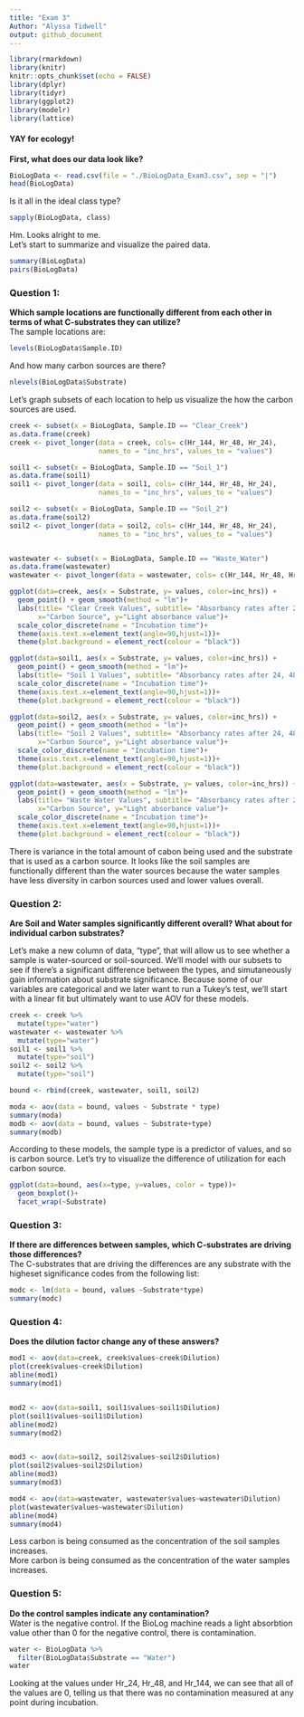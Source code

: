 ```yaml
---
title: "Exam 3"
Author: "Alyssa Tidwell"
output: github_document
---
```


```r
library(rmarkdown)
library(knitr)
knitr::opts_chunk$set(echo = FALSE)
library(dplyr)
library(tidyr)
library(ggplot2)
library(modelr)
library(lattice)
```
#### YAY for ecology!  
  **First, what does our data look like?**   
```r
BioLogData <- read.csv(file = "./BioLogData_Exam3.csv", sep = "|")
head(BioLogData) 


```

Is it all in the ideal class type?
```r
sapply(BioLogData, class)

```
Hm. Looks alright to me.  
Let's start to summarize and visualize the paired data.

```r
summary(BioLogData)
pairs(BioLogData)
```  

### Question 1:  
**Which sample locations are functionally different from each other in terms of what C-substrates they can utilize?**    
The sample locations are:
```r
levels(BioLogData$Sample.ID)
```
And how many carbon sources are there?
```r
nlevels(BioLogData$Substrate)
```
Let's graph subsets of each location to help us visualize the how the carbon sources are used.   

```r
creek <- subset(x = BioLogData, Sample.ID == "Clear_Creek")
as.data.frame(creek)
creek <- pivot_longer(data = creek, cols= c(Hr_144, Hr_48, Hr_24), 
                      names_to = "inc_hrs", values_to = "values") 

soil1 <- subset(x = BioLogData, Sample.ID == "Soil_1")
as.data.frame(soil1)
soil1 <- pivot_longer(data = soil1, cols= c(Hr_144, Hr_48, Hr_24), 
                      names_to = "inc_hrs", values_to = "values") 

soil2 <- subset(x = BioLogData, Sample.ID == "Soil_2")
as.data.frame(soil2)
soil2 <- pivot_longer(data = soil2, cols= c(Hr_144, Hr_48, Hr_24), 
                      names_to = "inc_hrs", values_to = "values") 


wastewater <- subset(x = BioLogData, Sample.ID == "Waste_Water")
as.data.frame(wastewater)
wastewater <- pivot_longer(data = wastewater, cols= c(Hr_144, Hr_48, Hr_24),names_to = "inc_hrs", values_to = "values") 


```
```r

ggplot(data=creek, aes(x = Substrate, y= values, color=inc_hrs)) +
  geom_point() + geom_smooth(method = "lm")+
  labs(title= "Clear Creek Values", subtitle= "Absorbancy rates after 24, 48, and 144 hours of incubation",
       x="Carbon Source", y="Light absorbance value")+
  scale_color_discrete(name = "Incubation time")+   
  theme(axis.text.x=element_text(angle=90,hjust=1))+
  theme(plot.background = element_rect(colour = "black"))

ggplot(data=soil1, aes(x = Substrate, y= values, color=inc_hrs)) +
  geom_point() + geom_smooth(method = "lm")+
  labs(title= "Soil 1 Values", subtitle= "Absorbancy rates after 24, 48, and 144 hours of incubation" , x="Carbon Source", y="Light absorbance value")+
  scale_color_discrete(name = "Incubation time")+  
  theme(axis.text.x=element_text(angle=90,hjust=1))+
  theme(plot.background = element_rect(colour = "black"))

ggplot(data=soil2, aes(x = Substrate, y= values, color=inc_hrs)) +
  geom_point() + geom_smooth(method = "lm")+
  labs(title= "Soil 2 Values", subtitle= "Absorbancy rates after 24, 48, and 144 hours of incubation",
       x="Carbon Source", y="Light absorbance value")+
  scale_color_discrete(name = "Incubation time")+
  theme(axis.text.x=element_text(angle=90,hjust=1))+
  theme(plot.background = element_rect(colour = "black"))

ggplot(data=wastewater, aes(x = Substrate, y= values, color=inc_hrs)) +
  geom_point() + geom_smooth(method = "lm")+
  labs(title= "Waste Water Values", subtitle= "Absorbancy rates after 24, 48, and 144 hours of incubation",
       x="Carbon Source", y="Light absorbance value")+
  scale_color_discrete(name = "Incubation time")+  
  theme(axis.text.x=element_text(angle=90,hjust=1))+
  theme(plot.background = element_rect(colour = "black"))

```  
  
There is variance in the total amount of cabon being used and the substrate that is used as a carbon source. It looks like the soil samples are functionally different than the water sources because the water samples have less diversity in carbon sources used and lower values overall.  
      
### Question 2:  
**Are Soil and Water samples significantly different overall? What about for individual carbon substrates?**     

Let's make a new column of data, "type", that will allow us to see whether a sample is water-sourced or soil-sourced. We'll model with our subsets to see if there's a significant difference between the types, and simutaneously gain information about substrate significance. Because some of our variables are categorical and we later want to run a Tukey's test, we'll start with a linear fit but ultimately want to use AOV for these models. 


```r

creek <- creek %>% 
  mutate(type="water")
wastewater <- wastewater %>% 
  mutate(type="water")
soil1 <- soil1 %>%
  mutate(type="soil")
soil2 <- soil2 %>%
  mutate(type="soil")

bound <- rbind(creek, wastewater, soil1, soil2)

```
```r
moda <- aov(data = bound, values ~ Substrate * type)
summary(moda)
modb <- aov(data = bound, values ~ Substrate+type)
summary(modb)

```
  According to these models, the sample type is a predictor of values, and so is carbon source.  Let's try to visualize the difference of utilization for each carbon source.
```r

ggplot(data=bound, aes(x=type, y=values, color = type))+
  geom_boxplot()+
  facet_wrap(~Substrate)

```

  
### Question 3:  
**If there are differences between samples, which C-substrates are driving those differences?**  
The C-substrates that are driving the differences are any substrate with the higheset significance codes from the following list:
```r
modc <- lm(data = bound, values ~Substrate*type)
summary(modc)

```

### Question 4:  
**Does the dilution factor change any of these answers?**    
```r

mod1 <- aov(data=creek, creek$values~creek$Dilution)
plot(creek$values~creek$Dilution)
abline(mod1)
summary(mod1)


mod2 <- aov(data=soil1, soil1$values~soil1$Dilution)
plot(soil1$values~soil1$Dilution)
abline(mod2)
summary(mod2)


mod3 <- aov(data=soil2, soil2$values~soil2$Dilution)
plot(soil2$values~soil2$Dilution)
abline(mod3)
summary(mod3)

mod4 <- aov(data=wastewater, wastewater$values~wastewater$Dilution)
plot(wastewater$values~wastewater$Dilution)
abline(mod4)
summary(mod4)


```
  
Less carbon is being consumed as the concentration of the soil samples increases.  
More carbon is being consumed as the concentration of the water samples increases.
  
### Question 5:  
**Do the control samples indicate any contamination?**    
Water is the negative control. If the BioLog machine reads a light absorbtion value other than 0 for the negative control, there is contamination.
```r
water <- BioLogData %>%
  filter(BioLogData$Substrate == "Water")
water
```
Looking at the values under Hr_24, Hr_48, and Hr_144, we can see that all of the values are 0, telling us that there was no contamination measured at any point during incubation.